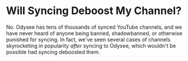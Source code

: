 # Will Syncing Deboost My Channel?

No. Odysee has tens of thousands of synced YouTube channels, and we have never heard of anyone being banned, shadowbanned, or otherwise punished for syncing. In fact, we've seen several cases of channels skyrocketing in popularity *after* syncing to Odysee, which wouldn't be possible had syncing deboosted them.